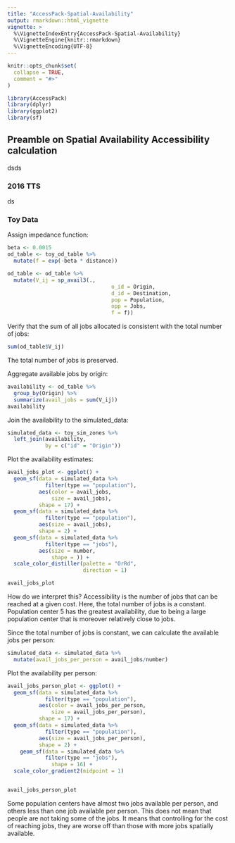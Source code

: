```yaml
---
title: "AccessPack-Spatial-Availability"
output: rmarkdown::html_vignette
vignette: >
  %\VignetteIndexEntry{AccessPack-Spatial-Availability}
  %\VignetteEngine{knitr::rmarkdown}
  %\VignetteEncoding{UTF-8}
---
```


```r
knitr::opts_chunk$set(
  collapse = TRUE,
  comment = "#>"
)
```

```r
library(AccessPack)
library(dplyr)
library(ggplot2)
library(sf)
```

## Preamble on Spatial Availability Accessibility calculation
dsds

### 2016 TTS

ds

### Toy Data

Assign impedance function:
```r
beta <- 0.0015
od_table <- toy_od_table %>%
  mutate(f = exp(-beta * distance))
```

```r
od_table <- od_table %>%
  mutate(V_ij = sp_avail3(., 
                                 o_id = Origin, 
                                 d_id = Destination, 
                                 pop = Population, 
                                 opp = Jobs,
                                 f = f))
```

Verify that the sum of all jobs allocated is consistent with the total number of jobs:
```r
sum(od_table$V_ij)
```

The total number of jobs is preserved.

Aggregate available jobs by origin:
```r
availability <- od_table %>%
  group_by(Origin) %>%
  summarize(avail_jobs = sum(V_ij))
availability
```

Join the availability to the simulated_data:
```r
simulated_data <- toy_sim_zones %>%
  left_join(availability, 
            by = c("id" = "Origin"))
```

Plot the availability estimates:
```r
avail_jobs_plot <- ggplot() +
  geom_sf(data = simulated_data %>% 
            filter(type == "population"),
          aes(color = avail_jobs,
              size = avail_jobs),
          shape = 17) +
  geom_sf(data = simulated_data %>% 
            filter(type == "population"),
          aes(size = avail_jobs),
          shape = 2) +
  geom_sf(data = simulated_data %>% 
            filter(type == "jobs"),
          aes(size = number,
              shape = )) +
  scale_color_distiller(palette = "OrRd",
                        direction = 1)

avail_jobs_plot
```

How do we interpret this? Accessibility is the number of jobs that can be reached at a given cost. Here, the total number of jobs is a constant. Population center 5 has the greatest availability, due to being a large population center that is moreover relatively close to jobs.

Since the total number of jobs is constant, we can calculate the available jobs per person:
```r
simulated_data <- simulated_data %>%
  mutate(avail_jobs_per_person = avail_jobs/number)
```

Plot the availability per person:
```r
avail_jobs_person_plot <- ggplot() +
  geom_sf(data = simulated_data %>% 
            filter(type == "population"),
          aes(color = avail_jobs_per_person,
              size = avail_jobs_per_person),
          shape = 17) +
  geom_sf(data = simulated_data %>% 
            filter(type == "population"),
          aes(size = avail_jobs_per_person),
          shape = 2) +
    geom_sf(data = simulated_data %>% 
            filter(type == "jobs"),
              shape = 16) +
  scale_color_gradient2(midpoint = 1)


avail_jobs_person_plot
```
Some population centers have almost two jobs available per person, and others less than one job available per person. This does not mean that people are not taking some of the jobs. It means that controlling for the cost of reaching jobs, they are worse off than those with more jobs spatially available. 

